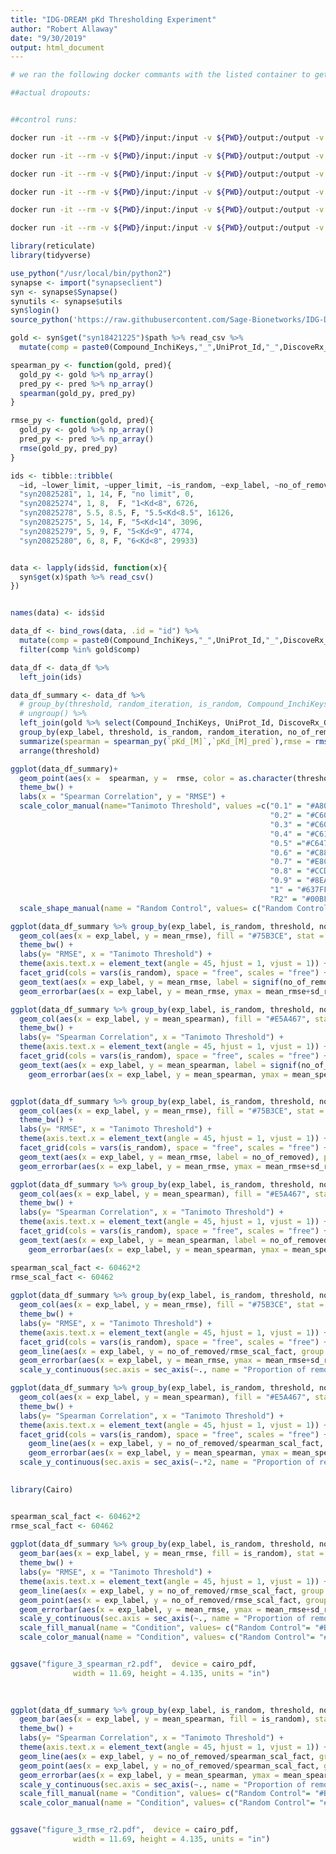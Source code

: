 ```yaml
---
title: "IDG-DREAM pKd Thresholding Experiment"
author: "Robert Allaway"
date: "9/30/2019"
output: html_document
---
```


```bash
# we ran the following docker commants with the listed container to get these results: 

##actual dropouts:


##control runs:

docker run -it --rm -v ${PWD}/input:/input -v ${PWD}/output:/output -v ${PWD}/SW_based_prediction:/SW_based_prediction  -e LOW="1" -e HIGH="8" -e CONTROL_MODE="1" -e CONTROL_NUM="5" docker.synapse.org/syn18519352/qed-paff:v2

docker run -it --rm -v ${PWD}/input:/input -v ${PWD}/output:/output -v ${PWD}/SW_based_prediction:/SW_based_prediction  -e LOW="5" -e HIGH="14" -e CONTROL_MODE="1" -e CONTROL_NUM="5" docker.synapse.org/syn18519352/qed-paff:v2

docker run -it --rm -v ${PWD}/input:/input -v ${PWD}/output:/output -v ${PWD}/SW_based_prediction:/SW_based_prediction  -e LOW="5.5" -e HIGH="8.5" -e CONTROL_MODE="1" -e CONTROL_NUM="5" docker.synapse.org/syn18519352/qed-paff:v2

docker run -it --rm -v ${PWD}/input:/input -v ${PWD}/output:/output -v ${PWD}/SW_based_prediction:/SW_based_prediction  -e LOW="5" -e HIGH="9" -e CONTROL_MODE="1" -e CONTROL_NUM="5" docker.synapse.org/syn18519352/qed-paff:v2

docker run -it --rm -v ${PWD}/input:/input -v ${PWD}/output:/output -v ${PWD}/SW_based_prediction:/SW_based_prediction  -e LOW="6" -e HIGH="8" -e CONTROL_MODE="1" -e CONTROL_NUM="5" docker.synapse.org/syn18519352/qed-paff:v2

docker run -it --rm -v ${PWD}/input:/input -v ${PWD}/output:/output -v ${PWD}/SW_based_prediction:/SW_based_prediction  -e LOW="1" -e HIGH="14" -e CONTROL_MODE="1" -e CONTROL_NUM="5" docker.synapse.org/syn18519352/qed-paff:v2
```


```r
library(reticulate)
library(tidyverse)

use_python("/usr/local/bin/python2")
synapse <- import("synapseclient")
syn <- synapse$Synapse()
synutils <- synapse$utils
syn$login()
source_python('https://raw.githubusercontent.com/Sage-Bionetworks/IDG-DREAM-Drug-Kinase-Challenge/master/round1b/score/bin/evaluation_metrics_python2.py')

gold <- syn$get("syn18421225")$path %>% read_csv %>%
  mutate(comp = paste0(Compound_InchiKeys,"_",UniProt_Id,"_",DiscoveRx_Gene_Symbol)) 

spearman_py <- function(gold, pred){
  gold_py <- gold %>% np_array()
  pred_py <- pred %>% np_array()
  spearman(gold_py, pred_py)
}

rmse_py <- function(gold, pred){
  gold_py <- gold %>% np_array()
  pred_py <- pred %>% np_array()
  rmse(gold_py, pred_py)
}
```

```r

ids <- tibble::tribble(
  ~id, ~lower_limit, ~upper_limit, ~is_random, ~exp_label, ~no_of_removed,
  "syn20825281", 1, 14, F, "no limit", 0,
  "syn20825274", 1, 8,  F, "1<Kd<8", 6726,
  "syn20825278", 5.5, 8.5, F, "5.5<Kd<8.5", 16126, 
  "syn20825275", 5, 14, F, "5<Kd<14", 3096, 
  "syn20825279", 5, 9, F, "5<Kd<9", 4774, 
  "syn20825280", 6, 8, F, "6<Kd<8", 29933)


data <- lapply(ids$id, function(x){
  syn$get(x)$path %>% read_csv()
})


names(data) <- ids$id

data_df <- bind_rows(data, .id = "id") %>%
  mutate(comp = paste0(Compound_InchiKeys,"_",UniProt_Id,"_",DiscoveRx_Gene_Symbol)) %>% 
  filter(comp %in% gold$comp)

data_df <- data_df %>% 
  left_join(ids)

data_df_summary <- data_df %>% 
  # group_by(threshold, random_iteration, is_random, Compound_InchiKeys, UniProt_Id, DiscoveRx_Gene_Symbol) %>% 
  # ungroup() %>% 
  left_join(gold %>% select(Compound_InchiKeys, UniProt_Id, DiscoveRx_Gene_Symbol, `pKd_[M]`)) %>% 
  group_by(exp_label, threshold, is_random, random_iteration, no_of_removed) %>% 
  summarize(spearman = spearman_py(`pKd_[M]`,`pKd_[M]_pred`),rmse = rmse_py(`pKd_[M]`,`pKd_[M]_pred`)) %>% 
  arrange(threshold)

ggplot(data_df_summary)+
  geom_point(aes(x =  spearman, y =  rmse, color = as.character(threshold), shape = is_random)) +
  theme_bw() +
  labs(x = "Spearman Correlation", y = "RMSE") +
  scale_color_manual(name="Tanimoto Threshold", values =c("0.1" = "#A80000",
                                                          "0.2" = "#C60968",
                                                          "0.3" = "#C60968",
                                                          "0.4" = "#C61D72",
                                                          "0.5" ="#C64787", 
                                                          "0.6" = "#C884A6",
                                                          "0.7" = "#E8CEE5", 
                                                          "0.8" = "#CCD5FF",
                                                          "0.9" = "#8EA3FF", 
                                                          "1" = "#637FFF",
                                                          "R2" = "#00BFFF")) +
  scale_shape_manual(name = "Random Control", values= c("Random Control"= 1,"Dropout Test"= 19,"Submitted Predictions"=20))

ggplot(data_df_summary %>% group_by(exp_label, is_random, threshold, no_of_removed) %>% summarize(mean_rmse = mean(rmse), sd_rmse = sd(rmse)))+
  geom_col(aes(x = exp_label, y = mean_rmse), fill = "#75B3CE", stat = 'identity') +
  theme_bw() +
  labs(y= "RMSE", x = "Tanimoto Threshold") +
  theme(axis.text.x = element_text(angle = 45, hjust = 1, vjust = 1)) +
  facet_grid(cols = vars(is_random), space = "free", scales = "free") +
  geom_text(aes(x = exp_label, y = mean_rmse, label = signif(no_of_removed/60462,2)), position = position_stack(vjust = 0.5), angle = 90, color = 'white') +
  geom_errorbar(aes(x = exp_label, y = mean_rmse, ymax = mean_rmse+sd_rmse, ymin = mean_rmse-sd_rmse))

ggplot(data_df_summary %>% group_by(exp_label, is_random, threshold, no_of_removed) %>% summarize(mean_spearman = mean(spearman), sd_spearman = sd(spearman)))+
  geom_col(aes(x = exp_label, y = mean_spearman), fill = "#E5A467", stat = 'identity') +
  theme_bw() +
  labs(y= "Spearman Correlation", x = "Tanimoto Threshold") +
  theme(axis.text.x = element_text(angle = 45, hjust = 1, vjust = 1)) +
  facet_grid(cols = vars(is_random), space = "free", scales = "free") +
  geom_text(aes(x = exp_label, y = mean_spearman, label = signif(no_of_removed/60462,3)), position = position_stack(vjust = 0.5), angle = 90, color = 'white') +
    geom_errorbar(aes(x = exp_label, y = mean_spearman, ymax = mean_spearman+sd_spearman, ymin = mean_spearman-sd_spearman))



```

```r
ggplot(data_df_summary %>% group_by(exp_label, is_random, threshold, no_of_removed) %>% summarize(mean_rmse = mean(rmse), sd_rmse = sd(rmse)) %>% filter(threshold > 0.1))+
  geom_col(aes(x = exp_label, y = mean_rmse), fill = "#75B3CE", stat = 'identity') +
  theme_bw() +
  labs(y= "RMSE", x = "Tanimoto Threshold") +
  theme(axis.text.x = element_text(angle = 45, hjust = 1, vjust = 1)) +
  facet_grid(cols = vars(is_random), space = "free", scales = "free") +
  geom_text(aes(x = exp_label, y = mean_rmse, label = no_of_removed), position = position_stack(vjust = 0.5), angle = 90, color = 'white') +
  geom_errorbar(aes(x = exp_label, y = mean_rmse, ymax = mean_rmse+sd_rmse, ymin = mean_rmse-sd_rmse))

ggplot(data_df_summary %>% group_by(exp_label, is_random, threshold, no_of_removed) %>% summarize(mean_spearman = mean(spearman), sd_spearman = sd(spearman))  %>% filter(threshold > 0.1))+
  geom_col(aes(x = exp_label, y = mean_spearman), fill = "#E5A467", stat = 'identity') +
  theme_bw() +
  labs(y= "Spearman Correlation", x = "Tanimoto Threshold") +
  theme(axis.text.x = element_text(angle = 45, hjust = 1, vjust = 1)) +
  facet_grid(cols = vars(is_random), space = "free", scales = "free") +
  geom_text(aes(x = exp_label, y = mean_spearman, label = no_of_removed), position = position_stack(vjust = 0.5), angle = 90, color = 'white') +
    geom_errorbar(aes(x = exp_label, y = mean_spearman, ymax = mean_spearman+sd_spearman, ymin = mean_spearman-sd_spearman))

spearman_scal_fact <- 60462*2
rmse_scal_fact <- 60462
  
ggplot(data_df_summary %>% group_by(exp_label, is_random, threshold, no_of_removed) %>% summarize(mean_rmse = mean(rmse), sd_rmse = sd(rmse)) %>% filter(threshold > 0.1))+
  geom_col(aes(x = exp_label, y = mean_rmse), fill = "#75B3CE", stat = 'identity') +
  theme_bw() +
  labs(y= "RMSE", x = "Tanimoto Threshold") +
  theme(axis.text.x = element_text(angle = 45, hjust = 1, vjust = 1)) +
  facet_grid(cols = vars(is_random), space = "free", scales = "free") +
  geom_line(aes(x = exp_label, y = no_of_removed/rmse_scal_fact, group = 1)) +
  geom_errorbar(aes(x = exp_label, y = mean_rmse, ymax = mean_rmse+sd_rmse, ymin = mean_rmse-sd_rmse)) +
  scale_y_continuous(sec.axis = sec_axis(~., name = "Proportion of removed pairs")) 

ggplot(data_df_summary %>% group_by(exp_label, is_random, threshold, no_of_removed) %>% summarize(mean_spearman = mean(spearman), sd_spearman = sd(spearman))  %>% filter(threshold > 0.1))+
  geom_col(aes(x = exp_label, y = mean_spearman), fill = "#E5A467", stat = 'identity') +
  theme_bw() +
  labs(y= "Spearman Correlation", x = "Tanimoto Threshold") +
  theme(axis.text.x = element_text(angle = 45, hjust = 1, vjust = 1)) +
  facet_grid(cols = vars(is_random), space = "free", scales = "free") +
    geom_line(aes(x = exp_label, y = no_of_removed/spearman_scal_fact, group = 1)) +
    geom_errorbar(aes(x = exp_label, y = mean_spearman, ymax = mean_spearman+sd_spearman, ymin = mean_spearman-sd_spearman)) + 
  scale_y_continuous(sec.axis = sec_axis(~.*2, name = "Proportion of removed pairs")) 
  

```

```r

library(Cairo)


spearman_scal_fact <- 60462*2
rmse_scal_fact <- 60462
  
ggplot(data_df_summary %>% group_by(exp_label, is_random, threshold, no_of_removed) %>% summarize(mean_rmse = mean(rmse), sd_rmse = sd(rmse)) %>% filter(threshold > 0.1))+
  geom_bar(aes(x = exp_label, y = mean_rmse, fill = is_random), stat = 'identity', position = position_dodge(preserve = "single")) +
  theme_bw() +
  labs(y= "RMSE", x = "Tanimoto Threshold") +
  theme(axis.text.x = element_text(angle = 45, hjust = 1, vjust = 1)) +
  geom_line(aes(x = exp_label, y = no_of_removed/rmse_scal_fact, group = 1)) +
  geom_point(aes(x = exp_label, y = no_of_removed/rmse_scal_fact, group = 1)) +
  geom_errorbar(aes(x = exp_label, y = mean_rmse, ymax = mean_rmse+sd_rmse, ymin = mean_rmse-sd_rmse, color = is_random), position = 'dodge') +
  scale_y_continuous(sec.axis = sec_axis(~., name = "Proportion of removed pairs")) +
  scale_fill_manual(name = "Condition", values= c("Random Control"= "#BFBFBF","Dropout Test"= "#66666E","Submitted Predictions"="#75B3CE")) +
  scale_color_manual(name = "Condition", values= c("Random Control"= "#BFBFBF","Dropout Test"= "#66666E","Submitted Predictions"="#75B3CE"))


ggsave("figure_3_spearman_r2.pdf",  device = cairo_pdf,
              width = 11.69, height = 4.135, units = "in")
  
  

ggplot(data_df_summary %>% group_by(exp_label, is_random, threshold, no_of_removed) %>% summarize(mean_spearman = mean(spearman), sd_spearman = sd(spearman)) %>% filter(threshold > 0.1))+
  geom_bar(aes(x = exp_label, y = mean_spearman, fill = is_random), stat = 'identity', position = position_dodge(preserve = "single")) +
  theme_bw() +
  labs(y= "Spearman Correlation", x = "Tanimoto Threshold") +
  theme(axis.text.x = element_text(angle = 45, hjust = 1, vjust = 1)) +
  geom_line(aes(x = exp_label, y = no_of_removed/spearman_scal_fact, group = 1)) +
  geom_point(aes(x = exp_label, y = no_of_removed/spearman_scal_fact, group = 1)) +
  geom_errorbar(aes(x = exp_label, y = mean_spearman, ymax = mean_spearman+sd_spearman, ymin = mean_spearman-sd_spearman, color = is_random), position = 'dodge') +
  scale_y_continuous(sec.axis = sec_axis(~., name = "Proportion of removed pairs")) +
  scale_fill_manual(name = "Condition", values= c("Random Control"= "#BFBFBF","Dropout Test"= "#66666E","Submitted Predictions"="#E5A467")) +
  scale_color_manual(name = "Condition", values= c("Random Control"= "#BFBFBF","Dropout Test"= "#66666E","Submitted Predictions"="#E5A467"))


ggsave("figure_3_rmse_r2.pdf",  device = cairo_pdf,
              width = 11.69, height = 4.135, units = "in")


```
